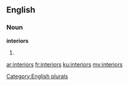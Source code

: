 ==English==

===Noun===
'''interiors'''

# {{plural of|[[interior]]}}

[[Category:English plurals]]

[[ar:interiors]]
[[fr:interiors]]
[[ku:interiors]]
[[my:interiors]]